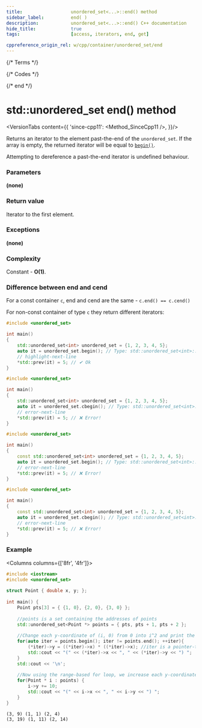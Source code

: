 ```yaml
---
title:					unordered_set<...>::end() method
sidebar_label:			end( )
description:			unordered_set<...>::end() C++ documentation
hide_title:				true
tags:					[access, iterators, end, get]

cppreference_origin_rel: w/cpp/container/unordered_set/end
---
```



{/* Terms */}

{/* Codes */}

{/* end */}


# std::unordered_set end() method

<VersionTabs content={{
		'since-cpp11': <Method_SinceCpp11 />,
	}}/>

Returns an <Tooltip title={Term_ContAlias_Iterator}>iterator</Tooltip> to the element past-the-end of the `unordered_set`.
If the array is empty, the returned iterator will be equal to [`begin()`](/docs/std/containers/sets/unordered-set/begin).

Attempting to dereference a past-the-end iterator is <Tooltip title={Term_UndefinedBehaviour}>undefined behaviour</Tooltip>.

### Parameters

**(none)**

### Return value

Iterator to the first element.

### Exceptions

**(none)**

### Complexity

Constant - **O(1)**.

### Difference between end and cend

For a const container `c`, end and cend are the same - `c.end() == c.cend()`

For non-const container of type `c` they return different iterators:

<Tabs>
<TabItem value="non-const-container" label="Non const container" default>

<Tabs>
<TabItem value="begin" label="begin" default>

```cpp
#include <unordered_set>

int main()
{
    std::unordered_set<int> unordered_set = {1, 2, 3, 4, 5};
    auto it = unordered_set.begin(); // Type: std::unordered_set<int>::iterator
    // highlight-next-line
    *std::prev(it) = 5; // ✔ Ok
}
```

</TabItem>
<TabItem value="cbegin" label="cbegin" default>

```cpp
#include <unordered_set>

int main()
{
    std::unordered_set<int> unordered_set = {1, 2, 3, 4, 5};
    auto it = unordered_set.cbegin(); // Type: std::unordered_set<int>::const_iterator
    // error-next-line
    *std::prev(it) = 5; // ❌ Error! 
}
```

</TabItem>
</Tabs>

</TabItem>
<TabItem value="const-container" label="Const container">

<Tabs>
<TabItem value="begin" label="begin" default>

```cpp
#include <unordered_set>

int main()
{
    const std::unordered_set<int> unordered_set = {1, 2, 3, 4, 5};
    auto it = unordered_set.begin(); // Type: std::unordered_set<int>::const_iterator
    // error-next-line
    *std::prev(it) = 5; // ❌ Error! 
}
```

</TabItem>
<TabItem value="cbegin" label="cbegin" default>

```cpp
#include <unordered_set>

int main()
{
    const std::unordered_set<int> unordered_set = {1, 2, 3, 4, 5};
    auto it = unordered_set.cbegin(); // Type: std::unordered_set<int>::const_iterator
    // error-next-line
    *std::prev(it) = 5; // ❌ Error! 
}
```

</TabItem>
</Tabs>

</TabItem>
</Tabs>

### Example

<Columns columns={['8fr', '4fr']}>
<div>

```cpp title='Main.cpp' showLineNumbers
#include <iostream>
#include <unordered_set>
 
struct Point { double x, y; };
 
int main() {
    Point pts[3] = { {1, 0}, {2, 0}, {3, 0} };
 
    //points is a set containing the addresses of points
    std::unordered_set<Point *> points = { pts, pts + 1, pts + 2 };
 
    //Change each y-coordinate of (i, 0) from 0 into i^2 and print the point
    for(auto iter = points.begin(); iter != points.end(); ++iter){
        (*iter)->y = ((*iter)->x) * ((*iter)->x); //iter is a pointer-to-Point*
        std::cout << "(" << (*iter)->x << ", " << (*iter)->y << ") ";
    }
    std::cout << '\n';
 
    //Now using the range-based for loop, we increase each y-coordinate by 10
    for(Point * i : points) {
        i->y += 10;
        std::cout << "(" << i->x << ", " << i->y << ") ";
    }
}
```

</div>
<div>

```plaintext title="Output"
(3, 9) (1, 1) (2, 4) 
(3, 19) (1, 11) (2, 14)
```

</div>
</Columns>
